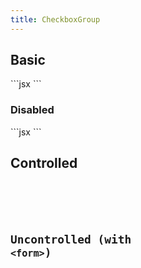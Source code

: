 ```yaml
---
title: CheckboxGroup
---
```



<PrelineAstro client:load />

## Basic

<Tabs>
  <TabItem label="Preview">
    <Card>
      <div class="not-content">
        <CheckboxGroup
          client:load
          label="Pick what you like"
          options={[
            { value: "apple", label: "Apple" },
            { value: "banana", label: "Banana" },
            {
              value: "orange",
              label: "Orange",
            },
            {
              value: "others",
              label: "Others",
            },
          ]}
        />
      </div>
    </Card>
  </TabItem>
  <TabItem label="Code">
    ```jsx
    <CheckboxGroup
      label="Pick what you like"
      options={[
        { value: "apple", label: "Apple" },
        { value: "banana", label: "Banana" },
        {
          value: "orange",
          label: "Orange",
        },
        {
          value: "others",
          label: "Others",
        },
      ]}
    />
    ```
  </TabItem>
</Tabs>

### Disabled

<Tabs>
  <TabItem label="Preview">
    <Card>
      <div class="not-content">
        <CheckboxGroup
          client:load
          disabled={true}
          label="Pick what you like"
          options={[
            { value: "apple", label: "Apple" },
            { value: "banana", label: "Banana" },
            {
              value: "orange",
              label: "Orange",
            },
            {
              value: "others",
              label: "Others",
            },
          ]}
        />
      </div>
    </Card>
  </TabItem>
  <TabItem label="Code">
    ```jsx
    <CheckboxGroup
      disabled={true}
      label="Pick what you like"
      options={[
        { value: "apple", label: "Apple" },
        { value: "banana", label: "Banana" },
        {
          value: "orange",
          label: "Orange",
        },
        {
          value: "others",
          label: "Others",
        },
      ]}
    />
    ```
  </TabItem>
</Tabs>

## Controlled

<Tabs>
  <TabItem label="Preview">
    <Card>
      <div class="not-content">
        <Controlled client:load />
      </div>
    </Card>
  </TabItem>
  <TabItem label="Code">
    <Code code={ControlledRaw} lang="tsx" />
  </TabItem>
</Tabs>

## Uncontrolled (with `<form>`)

<Tabs>
  <TabItem label="Preview">
    <Card>
      <div class="not-content">
        <Uncontrolled client:load />
      </div>
    </Card>
  </TabItem>
  <TabItem label="Code">
    <Code code={UncontrolledRaw} lang="tsx" />
  </TabItem>
</Tabs>
